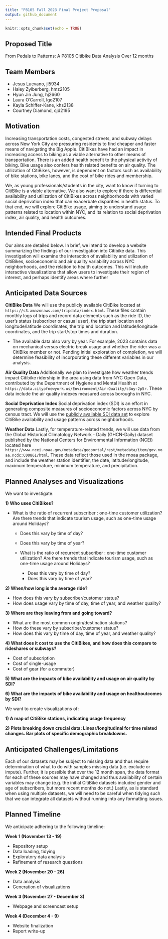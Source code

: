 ```yaml
---
title: "P8105 Fall 2023 Final Project Proposal"
output: github_document
---
```


```r
knitr::opts_chunk$set(echo = TRUE)
```
## Proposed Title
From Pedals to Patterns: A P8105 Citibike Data Analysis Over 12 months

## Team Members
  - Jesus Luevano, jl5934<br>
  - Haley Zylberberg, hmz2105<br>
  - Hyun Jin Jung, hj2660<br>
  - Laura O'Carroll, lgo2107<br>
  - Kayla Schiffer-Kane, khs2138<br>
  - Courtney Diamond, cjd2195<br>

## Motivation
Increasing transportation costs, congested streets, and subway delays across New York City are pressuring residents to find cheaper and faster means of navigating the Big Apple. CitiBikes have had an impact in increasing access to biking as a viable alternative to other means of transportation. There is an added health benefit to the physical activity of biking. Bike usage also confers health related benefits on air quality. The utilization of CitiBikes, however, is dependent on factors such as availability of bike stations, bike lanes, and the cost of bike rides and membership. 

We, as young professionals/students in the city, want to know if turning to CitiBike is a viable alternative. We also want to explore if there is differential availability and utilization of CitiBikes across neighborhoods with varied social deprivation index that can exacerbate disparities in health status. To that end, we will explore CitiBike usage, aiming to understand usage patterns related to location within NYC, and its relation to social deprivation index, air quality, and health outcomes.

## Intended Final Products
Our aims are detailed below. In brief, we intend to develop a website summarizing the findings of our investigation into Citibike data. This investigation will examine the interaction of availability and utilization of CitiBikes, socioeconomic and air quality variability across NYC neighborhoods, and the relation to health outcomes. This will include interactive visualizations that allow users to investigate their region of interest, and perhaps identify areas where further 


## Anticipated Data Sources

**CitiBike Data** We will use the publicly available CitiBike located at `https://s3.amazonaws.com/tripdata/index.html`. These files contain monthly logs of trips and record data elements such as the ride ID, the user's status (subscriber or casual user), the trip start location and longitude/latitude coordinates, the trip end location and latitude/longitude coordinates, and the trip start/stop times and duration. 

* The available data also vary by year. For example, 2023 contains data on mechanical versus electric break usage and whether the rider was a CitiBike member or not. Pending initial exploration of completion, we will determine feasibility of incorporating these different variables in our analysis. 

**Air Quality Data** Additionally we plan to investigate how weather trends impact Citibike ridership in the area using data from NYC Open Data, contributed by the Department of Hygiene and Mental Health at `https://data.cityofnewyork.us/Environment/Air-Quality/c3uy-2p5r`. These data include the air quality indexes measured across boroughs in NYC. 

**Social Deprivation Index** Social deprivation index (SDI) is an effort in generating composite measures of socioeconomic factors across NYC by census tract. We will use the [publicly available SDI data set](https://www.graham-center.org/maps-data-tools/social-deprivation-index.html) to explore CitiBike availability and usage patterns across neighborhoods. 


**Weather Data** Lastly, for temperature-related trends, we will use data from the Global Historical Climatology Network - Daily (GHCN-Daily) dataset published by the National Centers for Environmental Information (NCEI) located here `https://www.ncei.noaa.gov/metadata/geoportal/rest/metadata/item/gov.noaa.ncdc:C00861/html`. These data reflect those used in the rnoaa package, and include the weather station identifier, the date, latitude/longitude, maximum temperature, minimum temperature, and precipitation. 

## Planned Analyses and Visualizations

We want to investigate:

**1) Who uses CitiBikes?**

- What is the ratio of recurrent subscriber : one-time customer utilization? Are there trends that indicate tourism usage, such as one-time usage around Holidays?
    - Does this vary by time of day?
    - Does this vary by time of year?
    

  - What is the ratio of recurrent subscriber : one-time customer utilization? Are there trends that indicate tourism usage, such as one-time usage around Holidays?
    - Does this vary by time of day?
    - Does this vary by time of year?
    
**2) When/how long is the average ride?**

  - How does this vary by subscriber/customer status?
  - How does usage vary by time of day, time of year, and weather quality?
  
**3) Where are they leaving from and going toward?**

  - What are the most common origin/destination stations?
  - How do these vary by subscriber/customer status?
  - How does this vary by time of day, time of year, and weather quality?

**4) What does it cost to use the CitiBikes, and how does this compare to rideshares or subways?**

  - Cost of subscription
  - Cost of single-usage
  - Cost of gear (for a commuter)
  
**5) What are the impacts of bike availability and usage on air quality by SDI?**

**6) What are the impacts of bike availability and usage on healthoutcomes by SDI?**



We want to create visualizations of: 

**1) A map of CitiBike stations, indicating usage frequency**

**2) Plots breaking down crucial data: Linear/longitudinal for time related changes. Bar plots of specific demographic breakdowns.**


## Anticipated Challenges/Limitations

Each of our datasets may be subject to missing data and thus require determination of what to do with samples missing data (i.e. exclude or impute). Further, it is possible that over the 12 month span, the data format for each of these sources may have changed and thus availability of certain variables may change (e.g. the initial CitiBike datasets included gender and age of subscribers, but more recent months do not.) Lastly, as is standard when using multiple datasets, we will need to be careful when tidying such that we can integrate all datasets without running into any formatting issues. 

## Planned Timeline

We anticipate adhering to the following timeline: 

**Week 1 (November 13 - 19)**

-  Repository setup
-  Data loading, tidying
-  Exploratory data analysis
-  Refinement of research questions

**Week 2 (November 20 - 26)**

-  Data analysis
-  Generation of visualizations

**Week 3 (November 27 - December 3)**

-  Webpage and screencast setup

**Week 4 (December 4 - 9)**

-  Website finalization
-  Report write-up

